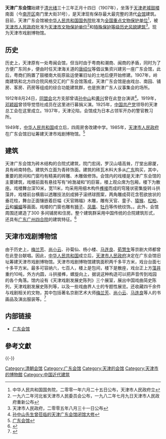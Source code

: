 {{文物保护单位
| 级别 = 全国
| 图片 = [[File:广东会馆.jpg|200px]]
| 名称 = 天津广东会馆
| 编号 = 5-207
| 分类 = 古建筑
| 时代 = [[清|清]]
| 所在 = [[天津市|天津市]][[南开区|南开区]]
| 登录 = 2001年6月25日
| Cat = 天津全国重点文物保护单位
}}

'''天津广东会馆'''始建于[[清|清]][[光绪|光绪]]三十三年正月十四日（1907年），坐落于[[天津老城|天津老城]][[天津鼓楼|鼓楼]]南面（今[[南开区|南开区]]南门里大街31号），是天津现有保存最大最完整的清代[[会馆|会馆]]建筑。目前，天津广东会馆被[[中华人民共和国国务院|中华人民共和国国务院]]批准为[[天津全国重点文物保护单位列表|全国重点文物保护单位]]<ref>中华人民共和国国务院，二零零一年六月二十五日公布，天津市人民政府立</ref>，被[[天津市人民政府|天津市人民政府]]批准为[[天津市文物保护单位|天津市文物保护单位]]<ref>一九六二年河北省天津市人民委员会公布，一九八二年七月九日天津市人民政府重新公布</ref>和[[天津历史风貌建筑|特殊保护等级历史风貌建筑]]<ref>天津市人民政府，二零零五年八月三十一日公布</ref>。现为天津市戏剧博物馆。

== 历史 ==
{{文物保护单位
| 级别 = 省级
| 省区市 = 天津市
| 名称 = 广东会馆
| 图片 = [[File:1280px-Tientsin_nankai_guangdonghuiguan_Chent_001.jpg|200px]]
| 编号 = 1-21
| 分类 = 古建筑及历史纪念建筑物
| 时代 = [[清|清]]
| 所在 = [[天津市|天津市]][[南开区|南开区]]
| 登录 = 1962年河北省天津市人民委员会公布<br />1982年7月9日重新公布
}}
历史上，天津原有一处粤闽会馆，但当时由于粤商和潮商、闽商的矛盾，同时为了方便广东同乡，便由时任天津海关道的[[唐绍仪|唐绍仪]]等倡议集资兴建另一座广东会馆，此后，粤商们购置了鼓楼南大街原盐运使署旧址的土地后便开始修建。1907年，岭南建筑和北方四合院风格交汇的广东会馆落成，天津广东会馆是由戏台、南园、铺房、客房、药房等组成的综合功能建筑群，也是旅津广东人议事集会的场所。

1912年8月24日，[[同盟会|同盟会]]北方支部曾请[[孙中山|孙中山]]和[[黄兴|黄兴]]曾在此登台演讲<ref>[http://www.xinhuanet.com/chinanews/2009-03/31/content_16122972.htm 孙中山先生曾莅临的天津广东会馆闭馆大修]{{Dead link}}</ref>。1919年，[[邓颖超|邓颖超]]曾领导觉悟社成员在这里进行募捐义演。1925年，[[中国共产党|中国共产党]]领导的天津总工会在这里成立。1937年，天津沦陷，会馆成为日本占领军开办的警官教习所。

1949年，[[中华人民共和国|中华人民共和国]]成立后，四周房舍改建中学。1985年，[[天津市人民政府|天津市人民政府]]在广东会馆旧址筹建天津市戏剧博物馆。<ref>[http://www.jwb.com.cn/jwb/html/2010-07/30/content_528194.htm 广东会馆]{{dead link|date=2017年12月 |bot=InternetArchiveBot |fix-attempted=yes }}</ref>

== 建筑 ==
{{天津历史风貌建筑
| 省区市 = 天津市
| 名称 = 广东会馆
| 图片 = [[File:广东会馆铭牌.jpg|200px]]
| 编号 = 0310004
| 等级 = 特殊保护
| 时代 = 1907年
| 所在 = [[天津市|天津市]][[南开区|南开区]]
| 公布 = 2005年8月31日
}}
天津广东会馆为砖木结构的合院式建筑，院门宏阔，罗汉山墙高耸，厅堂出廊厦，具有岭南特色。建筑外立面为青砖饰面。建筑的砖瓦木料大多从[[广东|广东]]购买，其中，重要的房间和门窗均有精美的砖雕、木雕做修饰。会馆内的戏楼是天津广东会馆的主要建筑，戏楼前面有悬挂写有“岭渤凝和”的巨匾，楼上观众席为包厢，楼下为散座。戏楼舞台深10米，宽11米，均采用用细木构件[[榫接|榫接]]而成的穹隆状密集旋转斗拱藻井，戏楼前台横眉以透雕技法刻成狮子滚绣球图案，两角雕成荷花含苞欲放状的垂花柱，舞台正面镶嵌着巨幅《天官赐福》木雕，雕有天官、童子、[[猿猴|猿猴]]、[[松柏|松柏]]、[[云|云]]和[[蝙蝠|蝙蝠]]等画面。戏楼的门窗也雕有[[狮子|狮子]]、[[凤凰|凤凰]]、[[牡丹|牡丹]]等传统纹饰。。此外，会馆周围还建造了300 多间铺房和住房。整个建筑群采用中国传统的合院建筑形式，还具有[[广东|广东]][[广州|广州]][[四合院|四合院]]的建筑特征。<ref>{{Cite web |url=http://www.radiotj.com/shenghuo/system/2006/04/30/000059732.shtml |title=天津广东会馆戏楼魅力无限 |access-date=2010-10-16 |archive-url=https://web.archive.org/web/20160205152255/http://www.radiotj.com/shenghuo/system/2006/04/30/000059732.shtml |archive-date=2016-02-05 |dead-url=yes }}</ref>

== 天津市戏剧博物馆 ==
由于历史上，[[梅兰芳|梅兰芳]]、[[尚小云|尚小云]]、孙菊仙、杨小楼、[[马连良|马连良]]、[[荀慧生|荀慧生]]等京剧大师都曾在此登台献唱。因此，[[中华人民共和国|中华人民共和国]]成立后，[[天津市人民政府|天津市人民政府]]决定在广东会馆旧址筹建天津市戏剧博物馆。天津市戏剧博物馆建筑面积两千多平方米，戏台台面七十多平方米。最多可容纳六，七百人，楼上是包间，楼下是散座，戏台正上方[[藻井|藻井]]重约10吨，外方内圆，斗拱接榫，螺旋向上，据说这种构造可以把声音传到戏园的各个角落。馆内设有《天津戏剧发展史陈列》三个展室，展出中国戏曲简史陈列，天津戏剧发展史陈列等，以及一些戏曲界人士的专题性展览。还收藏四千余件与戏剧相关的文物，其中包括著名京剧艺术大师[[梅兰芳|梅兰芳]]、[[尚小云|尚小云]]、[[马连良|马连良]]等人的书画品及演出服装等。<ref>{{Cite web |url=http://www.china.com.cn/aboutchina/data/wwbhdw/txt/2006-12/25/content_7552675.htm |title=天津广东会馆 |accessdate=2009-09-03 |archive-date=2012-03-19 |archive-url=https://web.archive.org/web/20120319082321/http://www.china.com.cn/aboutchina/data/wwbhdw/txt/2006-12/25/content_7552675.htm |dead-url=no }}</ref>
 
== 内部链接 ==
*[[广东会馆|广东会馆]]
 
== 參考文獻 ==
<div class="references-small">
<references />
</div>

{{-}}
{{老天津卫}}
{{天津市博物馆}}
{{天津市科普场馆}}
{{天津市文物保护单位}}
{{天津全国重点文物保护单位}}

[[Category:清朝会馆|Category:清朝会馆]]
[[Category:广东会馆|Category:广东会馆]]
[[Category:天津的会馆|Category:天津的会馆]]
[[Category:天津市的博物館|Category:天津市的博物館]]
[[Category:中国近代建筑|Category:中国近代建筑]]